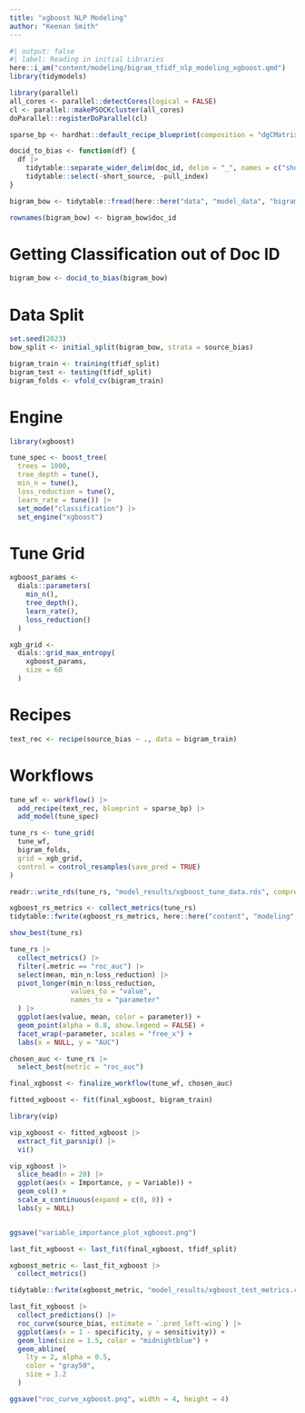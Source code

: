 ```yaml
---
title: "xgboost NLP Modeling"
author: "Keenan Smith"
---
```


```r
#| output: false
#| label: Reading in initial Libraries
here::i_am("content/modeling/bigram_tfidf_nlp_modeling_xgboost.qmd")
library(tidymodels)

library(parallel)
all_cores <- parallel::detectCores(logical = FALSE)
cl <- parallel::makePSOCKcluster(all_cores)
doParallel::registerDoParallel(cl)

sparse_bp <- hardhat::default_recipe_blueprint(composition = "dgCMatrix")

docid_to_bias <- function(df) {
  df |>
    tidytable::separate_wider_delim(doc_id, delim = "_", names = c("short_source", "pull_index", "source_bias"), cols_remove = TRUE) |>
    tidytable::select(-short_source, -pull_index)
}
```

```r
bigram_bow <- tidytable::fread(here::here("data", "model_data", "bigram_df.csv.gz"))

rownames(bigram_bow) <- bigram_bow$doc_id
```

# Getting Classification out of Doc ID

```r
bigram_bow <- docid_to_bias(bigram_bow)
```

# Data Split

```r
set.seed(2023)
bow_split <- initial_split(bigram_bow, strata = source_bias)

bigram_train <- training(tfidf_split)
bigram_test <- testing(tfidf_split)
bigram_folds <- vfold_cv(bigram_train)
```

# Engine

```r
library(xgboost)

tune_spec <- boost_tree(
  trees = 1000,
  tree_depth = tune(), 
  min_n = tune(),
  loss_reduction = tune(),
  learn_rate = tune()) |>
  set_mode("classification") |>
  set_engine("xgboost")
```

# Tune Grid

```r
xgboost_params <- 
  dials::parameters(
    min_n(),
    tree_depth(),
    learn_rate(),
    loss_reduction()
  )

xgb_grid <- 
  dials::grid_max_entropy(
    xgboost_params, 
    size = 60
  )
```

# Recipes

```r
text_rec <- recipe(source_bias ~ ., data = bigram_train)
```

# Workflows

```r
tune_wf <- workflow() |>
  add_recipe(text_rec, blueprint = sparse_bp) |>
  add_model(tune_spec)
```

```r
tune_rs <- tune_grid(
  tune_wf,
  bigram_folds,
  grid = xgb_grid,
  control = control_resamples(save_pred = TRUE)
)

readr::write_rds(tune_rs, "model_results/xgboost_tune_data.rds", compress = c("gz"))
```

```r
xgboost_rs_metrics <- collect_metrics(tune_rs)
tidytable::fwrite(xgboost_rs_metrics, here::here("content", "modeling", "model_results", "xgboost_rs_metrics_bigrams.csv"))

show_best(tune_rs)
```

```r
tune_rs |>
  collect_metrics() |>
  filter(.metric == "roc_auc") |>
  select(mean, min_n:loss_reduction) |>
  pivot_longer(min_n:loss_reduction,
               values_to = "value",
               names_to = "parameter"
  ) |>
  ggplot(aes(value, mean, color = parameter)) +
  geom_point(alpha = 0.8, show.legend = FALSE) +
  facet_wrap(~parameter, scales = "free_x") +
  labs(x = NULL, y = "AUC")
```


```r
chosen_auc <- tune_rs |>
  select_best(metric = "roc_auc")

final_xgboost <- finalize_workflow(tune_wf, chosen_auc)
```

```r
fitted_xgboost <- fit(final_xgboost, bigram_train)
```

```r
library(vip)

vip_xgboost <- fitted_xgboost |>
  extract_fit_parsnip() |>
  vi()

vip_xgboost |>
  slice_head(n = 20) |>
  ggplot(aes(x = Importance, y = Variable)) +
  geom_col() +
  scale_x_continuous(expand = c(0, 0)) +
  labs(y = NULL)


ggsave("variable_importance_plot_xgboost.png")
```

```r
last_fit_xgboost <- last_fit(final_xgboost, tfidf_split)

xgboost_metric <- last_fit_xgboost |>
  collect_metrics()

tidytable::fwrite(xgboost_metric, "model_results/xgboost_test_metrics.csv")

last_fit_xgboost |>
  collect_predictions() |>
  roc_curve(source_bias, estimate = `.pred_left-wing`) |>
  ggplot(aes(x = 1 - specificity, y = sensitivity)) +
  geom_line(size = 1.5, color = "midnightblue") +
  geom_abline(
    lty = 2, alpha = 0.5,
    color = "gray50",
    size = 1.2
  )

ggsave("roc_curve_xgboost.png", width = 4, height = 4)
```

